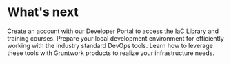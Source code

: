
# What's next

<CardList>
  <Card
    title="Gain access to Gruntwork’s products"
    href="/developer-portal/create-account"
  >
    Create an account with our Developer Portal to access the IaC Library and
    training courses.
  </Card>
  <Card title="Check out our products" href="/products">
    Prepare your local development environment for efficiently working with the
    industry standard DevOps tools.
  </Card>
  <Card title="Engage the community" href="/support#get-support">
    Learn how to leverage these tools with Gruntwork products to realize your
    infrastructure needs.
  </Card>
</CardList>
